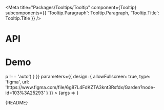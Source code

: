 
<Meta
  title="Packages/Tooltips/Tooltip"
  component={Tooltip}
  subcomponents={{
    'Tooltip.Paragraph': Tooltip.Paragraph,
    'Tooltip.Title': Tooltip.Title
  }}
/>

# API

<ArgsTable />

# Demo

<Canvas>
  <Story
    name="Tooltip"
    args={{
      content: CONTENT,
      delayMS: 500,
      hasArrow: true
    }}
    argTypes={{
      isVisible: { control: 'boolean' },
      appendToNode: { control: false },
      fallbackPlacements: { control: 'multi-select', options: PLACEMENT.filter(p => p !== 'auto') }
    }}
    parameters={{
      design: {
        allowFullscreen: true,
        type: 'figma',
        url: 'https://www.figma.com/file/6g87L4FdKZTA3knt3Rsfdx/Garden?node-id=103%3A25293'
      }
    }}
  >
    {args => <TooltipStory {...args} />}
  </Story>
</Canvas>

<Markdown>{README}</Markdown>
